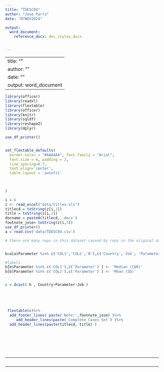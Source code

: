 ```yaml
---
title: "TDESC04"
author: "Jose Parra"
date: "07NOV2024"

output:
  word_document:
    reference_docx: doc_styles.docx


---
```


---
title: ""
author: ""
date: ""
output: word_document
---
```r
library(officer)
library(readxl)
library(flextable)
library(officer)
library(knitr)
library(sqldf)
library(reshape2)
library(dplyr)

use_df_printer()


set_flextable_defaults(
  border.color = "#AAAAAA", font.family = "Arial",
  font.size = 6, padding = 2,
  line_spacing=0.7,
  text.align='center',
  table.layout = 'autofit'

  
  
)

```

```r
i = 6
z <- read_excel("data/titles.xls")
titlecd = toString(z[i,1])
title = toString(z[i,2])
docname = paste0(titlecd,'.docx')
footnote_jose= toString(z[i,3])
use_df_printer()
a = read.csv('data/TDESC04.csv')

# there are many reps in this dataset caused by reps in the original data i


b=a[a$Parameter %in% c('COL1','COL2','N'),c('Country','Job', 'Parameter','aval') ]

#labels
b[b$Parameter %in% c('COL1'),c('Parameter') ] <- 'Median (IQR)'
b[b$Parameter %in% c('COL2'),c('Parameter') ] <- 'Mean (SD)'


c = dcast( b , Country+Parameter~Job )





 flextable(c)%>% 
  add_footer_lines( paste('Note:',footnote_jose) )%>% 
     add_header_lines(paste('Complete Cases Set') )%>% 
  add_header_lines(paste(titlecd, title) )



 
 
  
```

____________________________________________________________

```r


```

____________________________________________________________

